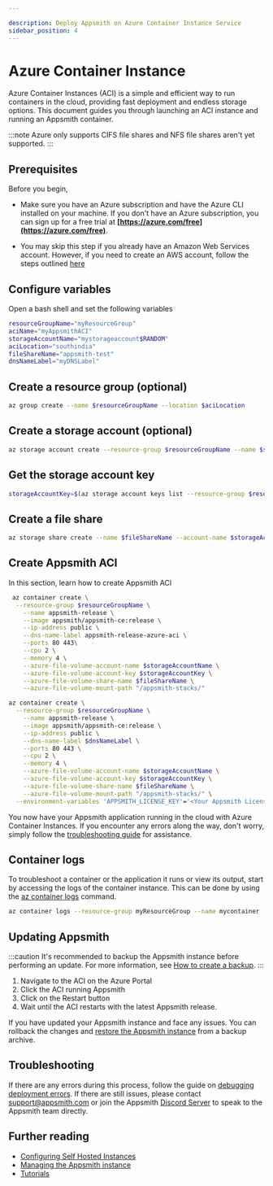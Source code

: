 ```yaml
---

description: Deploy Appsmith on Azure Container Instance Service
sidebar_position: 4
---
```


# Azure Container Instance
Azure Container Instances (ACI) is a simple and efficient way to run containers in the cloud, providing fast deployment and endless storage options. This document guides you through launching an ACI instance and running an Appsmith container. 

:::note 
Azure only supports CIFS file shares and NFS file shares aren't yet supported.
:::

## Prerequisites​
Before you begin,
* Make sure you have an Azure subscription and have the Azure CLI installed on your machine. If you don't have an Azure subscription, you can sign up for a free trial at **[https://azure.com/free](https://azure.com/free)**.

* You may skip this step if you already have an Amazon Web Services account. However, if you need to create an AWS account, follow the steps outlined [here](https://aws.amazon.com/premiumsupport/knowledge-center/create-and-activate-aws-account/)


## Configure variables
Open a bash shell and set the following variables
```bash
resourceGroupName="myResourceGroup"
aciName="myAppsmithACI"
storageAccountName="mystorageaccount$RANDOM"
aciLocation="southindia"  
fileShareName="appsmith-test"
dnsNameLabel="myDNSLabel"
```
## Create a resource group (optional)

```bash
az group create --name $resourceGroupName --location $aciLocation
```

## Create a storage account (optional)
```bash
az storage account create --resource-group $resourceGroupName --name $storageAccountName --location $aciLocation --sku Standard_LRS
```
## Get the storage account key
```bash
storageAccountKey=$(az storage account keys list --resource-group $resourceGroupName --account-name $storageAccountName --query "[0].value"  --output tsv)
```

## Create a file share
```bash
az storage share create --name $fileShareName --account-name $storageAccountName --account-key $storageAccountKey
```

## Create Appsmith ACI

In this section, learn how to create Appsmith ACI

<Tabs groupId="editions">
   <TabItem label="Community Edition" value="community">

```bash
 az container create \
  --resource-group $resourceGroupName \
	--name appsmith-release \
	--image appsmith/appsmith-ce:release \
	--ip-address public \
	--dns-name-label appsmith-release-azure-aci \
	--ports 80 443\
	--cpu 2 \
	--memory 4 \
	--azure-file-volume-account-name $storageAccountName \
	--azure-file-volume-account-key $storageAccountKey \
	--azure-file-volume-share-name $fileShareName \
	--azure-file-volume-mount-path "/appsmith-stacks/"
 ```

   </TabItem>
   <TabItem label="Business Edition" value="business">


```bash
az container create \
  --resource-group $resourceGroupName \
	--name appsmith-release \
	--image appsmith/appsmith-ce:release \
	--ip-address public \
	--dns-name-label $dnsNameLabel \
	--ports 80 443 \
	--cpu 2 \
	--memory 4 \
	--azure-file-volume-account-name $storageAccountName \
	--azure-file-volume-account-key $storageAccountKey \
	--azure-file-volume-share-name $fileShareName \
	--azure-file-volume-mount-path "/appsmith-stacks/" \
  --environment-variables 'APPSMITH_LICENSE_KEY'='<Your Appsmith License>'
```

   </TabItem>
</Tabs>

You now have your Appsmith application running in the cloud with Azure Container Instances. If you encounter any errors along the way, don't worry, simply follow the [troubleshooting guide](/help-and-support/troubleshooting-guide/deployment-errors) for assistance. 


## Container logs
To troubleshoot a container or the application it runs or view its output, start by accessing the logs of the container instance. This can be done by using the [az container logs](https://learn.microsoft.com/en-us/cli/azure/container#az_container_logs) command.

```bash
az container logs --resource-group myResourceGroup --name mycontainer
```

## Updating Appsmith

:::caution
   It's recommended to backup the Appsmith instance before performing an update. For more information, see [How to create a backup](https://docs.appsmith.com/getting-started/setup/instance-management/appsmithctl#backup-appsmith-instance).
:::

1. Navigate to the ACI on the Azure Portal
2. Click the ACI running Appsmith
3. Click on the Restart button
4. Wait until the ACI restarts with the latest Appsmith release.

If you have updated your Appsmith instance and face any issues. You can rollback the changes and [restore the Appsmith instance](https://docs.appsmith.com/getting-started/setup/instance-management/appsmithctl#restore-appsmith-instance) from a backup archive.

## Troubleshooting

If there are any errors during this process, follow the guide on [debugging deployment errors](/help-and-support/troubleshooting-guide/deployment-errors). If there are still issues, please contact [support@appsmith.com](mailto:support@appsmith.com) or join the Appsmith [Discord Server](https://discord.com/invite/rBTTVJp) to speak to the Appsmith team directly.

## Further reading

* [Configuring Self Hosted Instances](/getting-started/setup/instance-configuration/#configuring-docker-installations)
* [Managing the Appsmith instance](/getting-started/setup/instance-management/)
* [Tutorials](/learning-and-resources/tutorials/)
